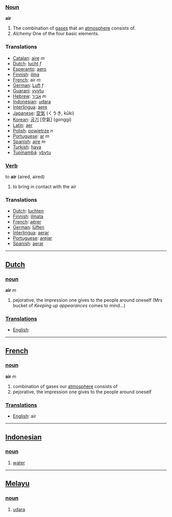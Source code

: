 ===[[Noun]]===
'''air'''

# The combination of [[gas]]es that an [[atmosphere]] consists of.
# ''Alchemy'' One of the four basic elements.

===Translations===
*[[Catalan]]: [[aire]] ''m''
*[[Dutch]]: [[lucht]] ''f''
*[[Esperanto]]: [[aero]]
*[[Finnish]]: [[ilma]]
*[[French]]: air ''m''
*[[German]]: [[Luft]] ''f''
*[[Guarani]]: [[yvytu]]
*[[Hebrew]]: [[אביר]] ''m''
*[[Indonesian]]: [[udara]]
*[[Interlingua]]: [[aere]]
*[[Japanese]]: [[空気]] (くうき, kūki)
*[[Korean]]: [[공기]] [空氣] (gonggi)
*[[Latin]]: [[aer]]
*[[Polish]]: [[powietrze]] ''n''
*[[Portuguese]]: [[ar]] ''m''
*[[Spanish]]: [[aire]] ''m''
*[[Turkish]]: [[hava]]
*[[Tupinambá]]: [[ybytu]]

===[[Verb]]===
to '''air''' (aired, aired)

# to bring in contact with the air

===Translations===
*[[Dutch]]: [[luchten]]
*[[Finnish]]: [[ilmata]]
*[[French]]: [[aérer]]
*[[German]]: [[lüften]]
*[[Interlingua]]: [[aerar]]
*[[Portuguese]]: [[arejar]]
*[[Spanish]]: [[aerar]]

----

==[[Dutch]]==

===[[noun]]===
'''air''' ''m''

# pejorative, the impression one gives to the people around oneself (Mrs bucket of ''Keeping up appearances'' comes to mind...)

===[[Translation]]s===
*[[English]]: [[]]

----

==[[French]]==

===[[noun]]===
'''air''' ''m''

# combination of gases our [[atmosphere]] consists of
# pejorative, the impression one gives to the people around oneself

===[[Translation]]s===
*[[English]]: air

----

==[[Indonesian]]==

===[[noun]]===

#[[water]]

----

==[[Melayu]]==

===[[noun]]===

#[[ms:udara|udara]]